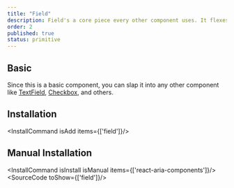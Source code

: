 ```yaml
---
title: "Field"
description: Field's a core piece every other component uses. It flexes reusable styles, showing up in inputs, labels, descriptions, and more.
order: 2
published: true
status: primitive
---
```


## Basic
Since this is a basic component, you can slap it into any other component like [TextField](/docs/components/forms/text-field), [Checkbox](/docs/components/forms/checkbox), and others.
<How minW72 toUse="forms/text-field-demo" />

## Installation
<InstallCommand isAdd items={['field']}/>

## Manual Installation
<InstallCommand isInstall isManual items={['react-aria-components']}/>
<SourceCode toShow={['field']}/>
